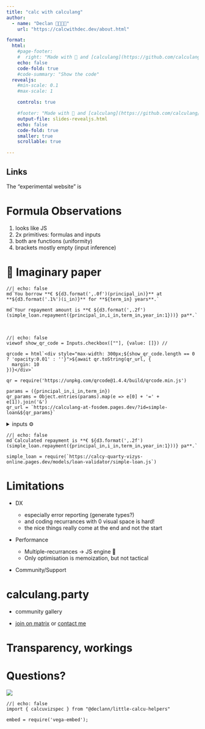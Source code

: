 ```yaml
---
title: "calc with calculang"
author:
  - name: "Declan 🧮👨‍💻🧉"
    url: "https://calcwithdec.dev/about.html"

format:
  html:
    #page-footer:
    #  right: "Made with 💓 and [calculang](https://github.com/calculang/calculang)"
    echo: false
    code-fold: true
    #code-summary: "Show the code"
  revealjs:
    #min-scale: 0.1
    #max-scale: 1

    controls: true

    #footer: "Made with 💓 and [calculang](https://github.com/calculang/calculang)"
    output-file: slides-revealjs.html
    echo: false
    code-fold: true
    smaller: true
    scrollable: true

---
```


## Links

The "experimental website" is   

# Formula Observations

1. looks like JS
2. 2x primitives: formulas and inputs
3. both are functions (uniformity)
4. brackets mostly empty (input inference)


# 📝 Imaginary paper

```ojs
//| echo: false
md`You borrow **€ ${d3.format(',.0f')(principal_in)}** at **${d3.format('.1%')(i_in)}** for **${term_in} years**.`

md`Your repayment amount is **€ ${d3.format(',.2f')(simple_loan.repayment({principal_in,i_in,term_in,year_in:1}))} pa**.`
```

<br/>

```ojs
//| echo: false
viewof show_qr_code = Inputs.checkbox([""], {value: []}) //

qrcode = html`<div style="max-width: 300px;${show_qr_code.length == 0 ? 'opacity:0.01' : ''}">${await qr.toString(qr_url, {
  margin: 10
})}</div>`

qr = require('https://unpkg.com/qrcode@1.4.4/build/qrcode.min.js')

params = ({principal_in,i_in,term_in})
qr_params = Object.entries(params).map(e => e[0] + '=' + e[1]).join('&')
qr_url = `https://calculang-at-fosdem.pages.dev/?id=simple-loan&${qr_params}`
```


<details><summary>inputs ⚙️</summary>

```ojs
//| panel: input
/// layout-ncol: 2 Requires Even # components! or odd error

viewof principal_in = Inputs.range([0, 500000], {label: "Principal 💰 €", step:10000, value:+(100000)});

viewof i_in = Inputs.range([-5/100, 20/100], {label: "Interest rate", step: 0.1/100, value: +(4/100)}); // neg interest is probably contrary and not tested well

viewof term_in = Inputs.select([25, 10, 5, 30, 35, 40, 1, 480], {label: "Term (years)", value: +(10)});
```

</details>


```ojs
//| echo: false
md`Calculated repayment is **€ ${d3.format(',.2f')(simple_loan.repayment({principal_in,i_in,term_in,year_in:1}))} pa**.`
```


```ojs
simple_loan = require(`https://calcy-quarty-vizys-online.pages.dev/models/loan-validator/simple-loan.js`)

```

##



# Limitations

- DX

  - especially error reporting (generate types?)
  - and coding recurrances with 0 visual space is hard!
  - the nice things really come at the end and not the start

- Performance

  - Multiple-recurrances -> JS engine 🤯
  - Only optimisation is memoization, but not tactical

- Community/Support

# calculang.party

- community gallery

- [join on matrix](https://matrix.to/#/#calculang.party:matrix.org) or [contact me](https://calcwithdec.dev/about.html)

# Transparency, workings

# Questions?

![](./logo4.svg) <!--{width=100}-->

```ojs
//| echo: false
import { calcuvizspec } from "@declann/little-calcu-helpers"

embed = require('vega-embed');
```